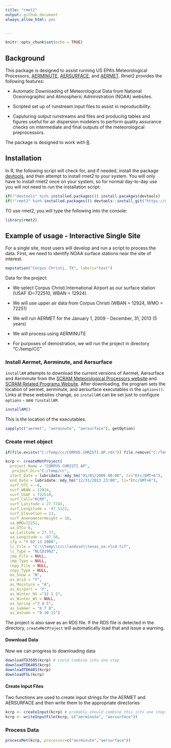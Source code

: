 ```yaml
---
title: "rmet2"
output: github_document
always_allow_html: yes


---
```


```r
knitr::opts_chunk$set(echo = TRUE)
```

## Background

This package is designed to assist running US EPA's Meteorological Processors, [AERMINUTE](https://www3.epa.gov/scram001/metobsdata_procaccprogs.htm), [AERSURFACE](https://www3.epa.gov/ttn/scram/dispersion_related.htm#aersurface), and [AERMET](https://www3.epa.gov/scram001/metobsdata_procaccprogs.htm). Rmet2 provides the following features:

* Automatic Downloading of Meteorological Data from National Oceonographic and Atmospheric Administration (NOAA) websites.

* Scripted set up of runstream input files to assist in reproducibility.

* Caputuring output runstreams and files and producing tables and figures useful for air dispersion modelers to perform quality assurance checks on intermediate and final outputs of the meteorological preprocessors.

The package is designed to work with [R](www.r-project.org). 

## Installation
In R, the following script will check for, and if needed, install the package [devtools](https://cran.r-project.org/web/packages/devtools/index.html), and then attempt to install rmet2 to your system. You will only have to install rmet2 once on your system, so for normal day-to-day use you will not need to run the installation script:

```r
if(!"devtools" %in% installed.packages()) install.pacakges(devtools)
if(!"rmet2" %in% installed.packages()) devtools::install_git("https://github.com/YoJimboDurant/rmet2")
```

TO use rmet2, you will type the following into the console:

```r
library(rmet2)
```


## Example of usage - Interactive Single Site
For a single site, most users will develop and run a script to process the data. First, we need to identify NOAA surface stations near the site of interest.

```r
mapstation("Corpus Christi, TX", labels="text")
```

Data for the project:

* We select Corpus Christi International Airport as our surface station (USAF ID=722510, WBAN = 12924).

* We will use upper air data from Corpus Christi (WBAN = 12924, WMO = 72251)

* We will run AERMET for the January 1, 2009 - December, 31, 2013 (5 years)

* We will process using AERMINUTE

* For purposes of demostration, we will run the project in directory "C:/temp/CC"

### Install Aermet, Aerminute, and Aersurface
`installAM` attempts to download the current versions of Aermet, Aersurface and Aerminute from the [SCRAM Meteorological Processors website](https://www3.epa.gov/scram001/metobsdata_procaccprogs.htm) and [SCRAM  Related Programs Website](https://www3.epa.gov/scram001/dispersion_related.htm). After downloading, the program sets the location of aermet, aerminute, and aersurface executables in the `options()`. Links at these websites change, so `installAM` can be set just to configure `options` - see `?installAM`.

```r
installAM()

```
This is the location of the executables.

```r
sapply(c("aermet", "aerminute", "aersurface"), getOption)
```


### Create rmet object

```r
if(file.exists("C:/Temp/cc/CORPUS.CHRISTI.AP.rds")) file.remove("C:/Temp/cc/CORPUS.CHRISTI.AP.rds")
```
```r
kcrp <- createMetProject(
  project_Name = "CORPUS CHRISTI AP",
   project_Dir="C:/temp/cc",
  start_Date = lubridate::mdy_hm("01/01/2009 00:00", tz="Etc/GMT+6"),
  end_Date = lubridate::mdy_hm("12/31/2013 23:00", tz="Etc/GMT+6"),
  surf_UTC = -6,
  surf_WBAN = 12924,
  surf_USAF = 722510,
  surf_Call="KCRP",
  surf_Latitude = 27.7742,
  surf_Longitude = -97.5122,
  surf_Elevation = 13,
  surf_AnenometerHeight = 10,
  ua_WMO=72251,
  ua_UTC=-6,
  ua_Latitude = 27.77,
  ua_Longitude = -97.50,
  ifg = "Y 02 13 2006",
  lc_File = "C:\\temp\\cc\\landuse\\texas_se.nlcd.tif",
  lc_Type = "NLCD1992",
  imp_File = NULL,
  imp_Type = NULL,
  cnpy_File = NULL,
  cnpy_Type = NULL,
  as_Snow = "N",
  as_Arid = "Y",
  as_Moisture = "A",
  as_Airport = "Y",
  as_Winter_NS ="12 1 2",
  as_Winter_WS = NULL,
  as_Spring ="3 4 5",
  as_Summer = "6 7 8",
  as_Autumn = "9 10 11")
```

The project is also save as an RDS file. If the RDS file is detected in the directory, `createMetProject` will automatically load that and issue a warning. 

#### Download Data
Now we can progress to downloading data
```r
downloadTD3505(kcrp) # could combine into one step
downloadTD6405(kcrp)
downloadTD6401(kcrp)
downloadFSL(kcrp)
```

#### Create Input Files
Two functions are used to create input strings for the AERMET and AERSURFACE and then write them to the appropriate directories
```r
kcrp <- createInput(kcrp) # probably should combine this into one step
kcrp <- writeInputFile(kcrp, c("aerminute", "aersurface"))
```


### Process Data
```r
processMet(kcrp, processor=c("aerminute","aersurface"))
```